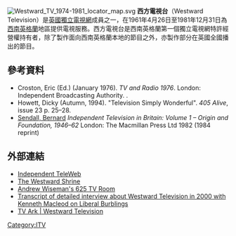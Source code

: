 [[Image:Westward_TV_1974-1981_locator_map.svg|thumb]]
'''西方電視台'''（Westward Television）是[[英國|英國]][[獨立電視網|獨立電視網]]成員之一，在1961年4月26日至1981年12月31日為[[西南英格蘭|西南英格蘭]]地區提供電視服務。西方電視台是西南英格蘭第一個獨立電視網特許經營權持有者，除了製作面向西南英格蘭本地的節目之外，亦製作部分在英國全國播出的節目。
==參考資料==
{{reflist}}
* Croston, Eric (Ed.) (January 1976). ''TV and Radio 1976''. London: Independent Broadcasting Authority. {{ISBN|0-900485-21-3}}.
* Howett, Dicky (Autumn, 1994). "Television Simply Wonderful".  ''405 Alive'', issue 23 p. 25–28.
* [[Bernard_Sendall|Sendall, Bernard]] ''Independent Television in Britain: Volume 1 – Origin and Foundation, 1946–62'' London: The Macmillan Press Ltd 1982 (1984 reprint)
== 外部連結 ==
*[http://www.itw.org.uk/ Independent TeleWeb] {{Wayback|url=http://www.itw.org.uk/ |date=20090322105139 }}
*[https://web.archive.org/web/20070608114601/http://walter.org.uk/westwardshrine.htm The Westward Shrine]
*[http://625.uk.com/tv_logos/flash4.htm Andrew Wiseman's 625 TV Room] {{Wayback|url=http://625.uk.com/tv_logos/flash4.htm |date=20051224205440 }}
*[https://paulwalternewbury.wordpress.com/2016/04/26/we-poor-buggers-would-go-on-every-night-and-get-slaughtered-and-crucified-westward-diary-presenter-kenneth-macleod-talks-at-length-about-westward-television-in-2000/ Transcript of detailed interview about Westward Television in 2000 with Kenneth Macleod on Liberal Burblings]
*[https://www.tvark.org/?page=search&showResults=simpleSearch/ TV Ark | Westward Television] {{Wayback|url=https://www.tvark.org/?page=search&showResults=simpleSearch%2F |date=20200706093645 }}
{{ITV}}
{{ITV regional history}}  
[[Category:ITV|Category:ITV]]